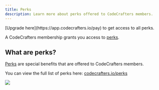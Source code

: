 ```yaml
---
title: Perks
description: Learn more about perks offered to CodeCrafters members.
---
```


<Tip>
  [Upgrade here](https://app.codecrafters.io/pay) to get access to all perks.
</Tip>

A CodeCrafters membership grants you access to [perks](https://codecrafters.io/perks).

## What are perks?

[Perks](https://codecrafters.io/perks) are special benefits that are offered to CodeCrafters members.

You can view the full list of perks here: [codecrafters.io/perks](https://codecrafters.io/perks)

<Frame>
  <img className="w-full" src="/img/membership/perks.png" />
</Frame>

